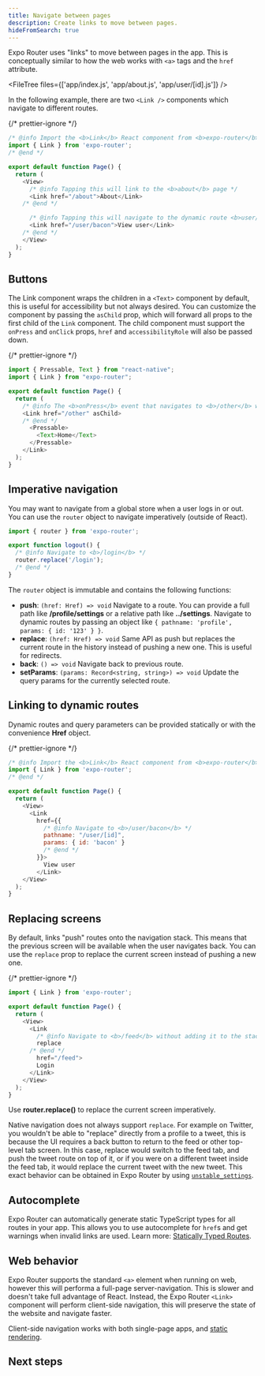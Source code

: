 ```yaml
---
title: Navigate between pages
description: Create links to move between pages.
hideFromSearch: true
---
```



Expo Router uses "links" to move between pages in the app. This is conceptually similar to how the web works with `<a>` tags and the `href` attribute.

<FileTree files={['app/index.js', 'app/about.js', 'app/user/[id].js']} />

In the following example, there are two `<Link />` components which navigate to different routes.

{/* prettier-ignore */}
```js app/index.js
/* @info Import the <b>Link</b> React component from <b>expo-router</b> */
import { Link } from 'expo-router';
/* @end */

export default function Page() {
  return (
    <View>
      /* @info Tapping this will link to the <b>about</b> page */
      <Link href="/about">About</Link>
    /* @end */

      /* @info Tapping this will navigate to the dynamic route <b>user/[id]</b> where <b>id=bacon</b> */
      <Link href="/user/bacon">View user</Link>
    /* @end */
    </View>
  );
}
```

## Buttons

The Link component wraps the children in a `<Text>` component by default, this is useful for accessibility but not always desired. You can customize the component by passing the `asChild` prop, which will forward all props to the first child of the `Link` component. The child component must support the `onPress` and `onClick` props, `href` and `accessibilityRole` will also be passed down.

{/* prettier-ignore */}
```js
import { Pressable, Text } from "react-native";
import { Link } from "expo-router";

export default function Page() {
  return (
    /* @info The <b>onPress</b> event that navigates to <b>/other</b> will be passed to <b>Pressable</b> */
    <Link href="/other" asChild>
    /* @end */
      <Pressable>
        <Text>Home</Text>
      </Pressable>
    </Link>
  );
}
```

## Imperative navigation

You may want to navigate from a global store when a user logs in or out. You can use the `router` object to navigate imperatively (outside of React).

```js
import { router } from 'expo-router';

export function logout() {
  /* @info Navigate to <b>/login</b> */
  router.replace('/login');
  /* @end */
}
```

The `router` object is immutable and contains the following functions:

- **push**: `(href: Href) => void` Navigate to a route. You can provide a full path like **/profile/settings** or a relative path like **../settings**. Navigate to dynamic routes by passing an object like `{ pathname: 'profile', params: { id: '123' } }`.
- **replace**: `(href: Href) => void` Same API as push but replaces the current route in the history instead of pushing a new one. This is useful for redirects.
- **back**: `() => void` Navigate back to previous route.
- **setParams**: `(params: Record<string, string>) => void` Update the query params for the currently selected route.

## Linking to dynamic routes

Dynamic routes and query parameters can be provided statically or with the convenience **Href** object.

{/* prettier-ignore */}
```js app/index.js
/* @info Import the <b>Link</b> React component from <b>expo-router</b> */
import { Link } from 'expo-router';
/* @end */

export default function Page() {
  return (
    <View>
      <Link 
        href={{ 
          /* @info Navigate to <b>/user/bacon</b> */
          pathname: "/user/[id]", 
          params: { id: 'bacon' }
          /* @end */
        }}>
          View user
        </Link>
    </View>
  );
}
```

## Replacing screens

By default, links "push" routes onto the navigation stack. This means that the previous screen will be available when the user navigates back. You can use the `replace` prop to replace the current screen instead of pushing a new one.

{/* prettier-ignore */}
```js app/index.js
import { Link } from 'expo-router';

export default function Page() {
  return (
    <View>
      <Link 
        /* @info Navigate to <b>/feed</b> without adding it to the stack. */
        replace
      /* @end */
        href="/feed">
        Login
      </Link>
    </View>
  );
}
```

Use **router.replace()** to replace the current screen imperatively.

Native navigation does not always support `replace`. For example on Twitter, you wouldn't be able to "replace" directly from a profile to a tweet, this is because the UI requires a back button to return to the feed or other top-level tab screen. In this case, replace would switch to the feed tab, and push the tweet route on top of it, or if you were on a different tweet inside the feed tab, it would replace the current tweet with the new tweet. This exact behavior can be obtained in Expo Router by using [`unstable_settings`](/router/advance/router-settings).

## Autocomplete

Expo Router can automatically generate static TypeScript types for all routes in your app. This allows you to use autocomplete for `href`s and get warnings when invalid links are used. Learn more: [Statically Typed Routes](/router/reference/typed-routes).

## Web behavior

Expo Router supports the standard `<a>` element when running on web, however this will performa a full-page server-navigation. This is slower and doesn't take full advantage of React. Instead, the Expo Router `<Link>` component will perform client-side navigation, this will preserve the state of the website and navigate faster.

Client-side navigation works with both single-page apps, and [static rendering](/router/reference/static-rendering).

## Next steps

<BoxLink
  title="Layouts and UI"
  Icon={BookOpen02Icon}
  description="Learn how to create shared UI elements like headers and tab bars."
  href="/routing/layouts/"
/>
